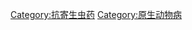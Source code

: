 {{Commonscat|Antiprotozoal agents}}

[[Category:抗寄生虫药|Category:抗寄生虫药]]
[[Category:原生动物病|Category:原生动物病]]